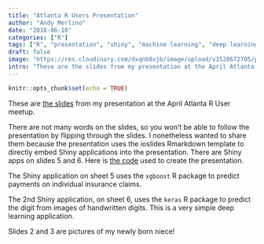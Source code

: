 ```yaml
---
title: "Atlanta R Users Presentation"
author: "Andy Merlino"
date: "2018-06-10"
categories: ["R"]
tags: ["R", "presentation", "shiny", "machine learning", "deep learning"]
draft: false
image: "https://res.cloudinary.com/dxqnb8xjb/image/upload/v1528672705/presentation_cover_2_t2sm8y.png"
intro: "These are the slides from my presentation at the April Atlanta R User meetup.  I wanted to share the slides because they use the ioslides Rmarkdown template to directly embed Shiny applications into the presentation, and I found this to be pretty cool.  There are Shiny apps on slides 5 and 6."
---
```


```r
knitr::opts_chunk$set(echo = TRUE)
```

These are [the slides](https://tychobra.shinyapps.io/atlanta_r_users_presentation_2018_04_17/#5) from my presentation at the April Atlanta R User meetup.  

There are not many words on the slides, so you won't be able to follow the presentation by flipping through the slides.  I nonetheless wanted to share them because the presentation uses the ioslides Rmarkdown template to directly embed Shiny applications into the presentation.  There are Shiny apps on slides 5 and 6.  Here is [the code](https://github.com/Tychobra/tychobra_presentations/tree/master/atlanta_r_users_presentation_2018_04_17) used to create the presentation. 

The Shiny application on sheet 5 uses the `xgboost` R package to predict payments on individual insurance claims.  

The 2nd Shiny application, on sheet 6, uses the `keras` R package to predict the digit from images of handwritten digits.  This is a very simple deep learning application.

Slides 2 and 3 are pictures of my newly born niece!
